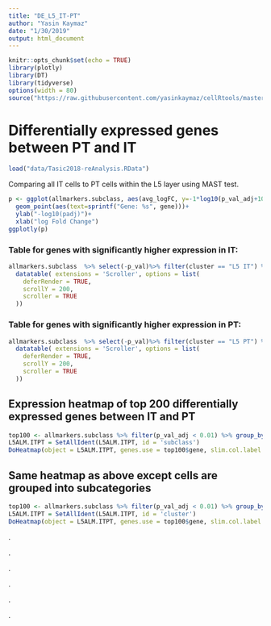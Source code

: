 ```yaml
---
title: "DE_L5_IT-PT"
author: "Yasin Kaymaz"
date: "1/30/2019"
output: html_document
---
```


```r
knitr::opts_chunk$set(echo = TRUE)
library(plotly)
library(DT)
library(tidyverse)
options(width = 80)
source("https://raw.githubusercontent.com/yasinkaymaz/cellRtools/master/main/functions.R")
```

# Differentially expressed genes between PT and IT

```r

load("data/Tasic2018-reAnalysis.RData")
```

Comparing all IT cells to PT cells within the L5 layer using MAST test.

```r
p <- ggplot(allmarkers.subclass, aes(avg_logFC, y=-1*log10(p_val_adj+10^-200), color=cluster ))+
  geom_point(aes(text=sprintf("Gene: %s", gene)))+
  ylab("-log10(padj)")+
  xlab("log Fold Change")
ggplotly(p)


```

### Table for genes with significantly higher expression in **IT**:

```r
allmarkers.subclass  %>% select(-p_val)%>% filter(cluster == "L5 IT") %>% filter(p_val_adj < 0.01) %>%
  datatable( extensions = 'Scroller', options = list(
    deferRender = TRUE,
    scrollY = 200,
    scroller = TRUE
  ))
```


### Table for genes with significantly higher expression in **PT**:

```r
allmarkers.subclass  %>% select(-p_val)%>% filter(cluster == "L5 PT") %>% filter(p_val_adj < 0.01) %>%
  datatable( extensions = 'Scroller', options = list(
    deferRender = TRUE,
    scrollY = 200,
    scroller = TRUE
  ))
```

## Expression heatmap of top 200 differentially expressed genes between **IT and PT**

```r
top100 <- allmarkers.subclass %>% filter(p_val_adj < 0.01) %>% group_by(cluster) %>% top_n(100, avg_logFC)
L5ALM.ITPT = SetAllIdent(L5ALM.ITPT, id = 'subclass')
DoHeatmap(object = L5ALM.ITPT, genes.use = top100$gene, slim.col.label = TRUE, remove.key = TRUE,group.label.loc="top",group.label.rot=T)
```

## Same heatmap as above except cells are grouped into subcategories

```r
top100 <- allmarkers.subclass %>% filter(p_val_adj < 0.01) %>% group_by(cluster) %>% top_n(100, avg_logFC)
L5ALM.ITPT = SetAllIdent(L5ALM.ITPT, id = 'cluster')
DoHeatmap(object = L5ALM.ITPT, genes.use = top100$gene, slim.col.label = TRUE, remove.key = TRUE,group.label.loc="top",group.label.rot=T)
```




.

.

.

.

.

.
